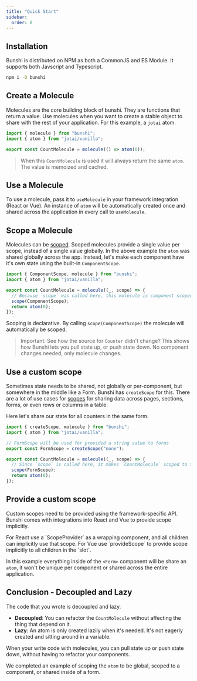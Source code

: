 ```yaml
---
title: "Quick Start"
sidebar:
  order: 0
---
```



## Installation

Bunshi is distributed on NPM as both a CommonJS and ES Module. It supports both Javscript and Typescript.

```sh
npm i -D bunshi
```

## Create a Molecule

Molecules are the core building block of bunshi. They are functions that return a value. Use molecules when you want to create a stable
object to share with the rest of your application. For this example, a `jotai` atom.

```ts
import { molecule } from "bunshi";
import { atom } from "jotai/vanilla";

export const CountMolecule = molecule(() => atom(0));
```

> When this `CountMolecule` is used it will always return the same `atom`. The value is memoized and cached.

## Use a Molecule

To use a molecule, pass it to `useMolecule` in your framework integration (React or Vue). An instance of `atom` will be automatically created once and shared across the application in every call to `useMolecule`.

<Tabs>
  <TabItem label="React">
    <CodeEditor
      files={{
        "App.tsx": quickstart.ReactApp,
        "molecules.ts": quickstart.molecules,
      }}
      dependencies={{
        jotai: "^2.5",
      }}
    />
  </TabItem>
  <TabItem label="Vue">
    <CodeEditor
      files={{
        "src/App.vue": quickstart.VueApp,
        "src/Counter.vue": quickstart.VueCounter,
        "src/molecules.ts": quickstart.molecules,
      }}
      dependencies={{
        jotai: "^2.5",
        "jotai-vue": "^0.1",
      }}
      template="vite-vue"
    />
  </TabItem>
</Tabs>

## Scope a Molecule

Molecules can be [scoped](/concepts/scopes). Scoped molecules provide a single value per scope, instead of a single value globally.
In the above example the `atom` was shared globally across the app. Instead, let's make each component have it's own state
using the built-in `ComponentScope`.

```ts
import { ComponentScope, molecule } from "bunshi";
import { atom } from "jotai/vanilla";

export const CountMolecule = molecule((_, scope) => {
  // Because `scope` was called here, this molecule is component scoped
  scope(ComponentScope);
  return atom(0);
});
```

Scoping is declarative. By calling `scope(ComponentScope)` the molecule will automatically be scoped.

<Tabs>
  <TabItem label="React">
    <CodeEditor
      files={{
        "App.tsx": quickstart.ReactApp,
        "molecules.ts": quickstart.molecules2react,
      }}
      dependencies={{
        jotai: "^2.5",
      }}
    />
  </TabItem>
  <TabItem label="Vue">
    <CodeEditor
      files={{
        "src/App.vue": quickstart.VueApp,
        "src/Counter.vue": quickstart.VueCounter,
        "src/molecules.ts": quickstart.molecules2,
      }}
      dependencies={{
        jotai: "^2.5",
        "jotai-vue": "^0.1",
      }}
      template="vite-vue"
    />
  </TabItem>
</Tabs>

> Important: See how the source for `Counter` didn't change? This shows how Bunshi lets you pull state up, or
> push state down. No component changes needed, only molecule changes.

## Use a custom scope

Sometimes state needs to be shared, not globally or per-component, but somewhere in the middle like a Form. Bunshi has `createScope` for this.
There are a lot of use cases for [scopes](/concepts/scopes) for sharing data across pages, sections, forms, or even rows or columns in a table.

Here let's share our state for all counters in the same form.

```ts
import { createScope, molecule } from "bunshi";
import { atom } from "jotai/vanilla";

// FormScope will be used for provided a string value to forms
export const FormScope = createScope("none");

export const CountMolecule = molecule((_, scope) => {
  // Since `scope` is called here, it makes `CountMolecule` scoped to the form
  scope(FormScope);
  return atom(0);
});
```

## Provide a custom scope

Custom scopes need to be provided using the framework-specific API. Bunshi comes with integrations into React and Vue to provide scope implicitly.

<Tabs>
  <TabItem label="React">
    For React use a `ScopeProvider` as a wrapping component, and all children can implicitly use that scope.
    <CodeEditor
      files={{
        "App.tsx": quickstart.ReactFormApp,
        "molecules.ts": quickstart.molecules3,
      }}
      dependencies={{
        jotai: "^2.5",
      }}
    />
  </TabItem>
  <TabItem label="Vue">
    For Vue use `provideScope` to provide scope implicitly to all children in the `slot`.
    <CodeEditor
      files={{
        "src/App.vue": quickstart.VueFormApp,
        "src/Counter.vue": quickstart.VueCounter,
        "src/Form.vue": quickstart.VueForm,
        "src/molecules.ts": quickstart.molecules3,
      }}
      dependencies={{
        jotai: "^2.5",
        "jotai-vue": "^0.1",
      }}
      template="vite-vue"
    />
  </TabItem>
</Tabs>

In this example everything inside of the `<Form>` component will be share an `atom`, it won't be unique per component
or shared across the entire application.

## Conclusion - Decoupled and Lazy

The code that you wrote is decoupled and lazy.

- **Decoupled**: You can refactor the `CountMolecule` without affecting the thing that depend on it.
- **Lazy**: An atom is only created lazily when it's needed. It's not eagerly created and sitting around in a variable.

When your write code with molecules, you can pull state up or push state down, without having to refactor your components.

We completed an example of scoping the `atom` to be global, scoped to a component, or shared inside of a form.